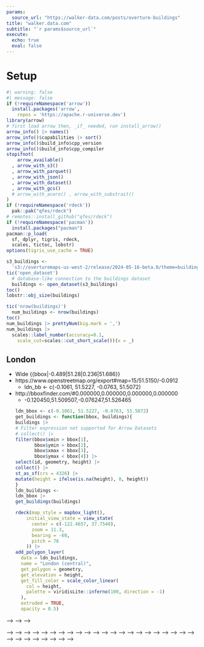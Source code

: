 ```yaml
---
params:
  source_url: "https://walker-data.com/posts/overture-buildings"
title: "walker.data.com"
subtitle: "`r params$source_url`"
execute: 
  echo: true
  eval: false
---
```

# Setup
```r
#| warning: false
#| message: false
if (!requireNamespace('arrow'))     
  install.packages('arrow', 
    repos = 'https://apache.r-universe.dev')
library(arrow) 
# first load arrow then, _if_ needed, run install_arrow()
arrow_info() |> names()
arrow_info()$capabilities |> sort()
arrow_info()$build_info$cpp_version
arrow_info()$build_info$cpp_compiler
stopifnot(
    arrow_available()
  , arrow_with_s3()
  , arrow_with_parquet()
  , arrow_with_json()
  , arrow_with_dataset()
  , arrow_with_gcs()
  # arrow_with_acero() , arrow_with_substrait()
)
if (!requireNamespace('rdeck')) 
  pak::pak("qfes/rdeck")
# remotes::install_github("qfes/rdeck")
if (!requireNamespace('pacman')) 
  install.packages("pacman")
pacman::p_load(
  sf, dplyr, tigris, rdeck,
  scales, tictoc, lobstr)
options(tigris_use_cache = TRUE)
```
```r
s3_buildings <- 
  's3://overturemaps-us-west-2/release/2024-05-16-beta.0/theme=buildings?region=us-west-2'
tic('open_dataset')
  # database-like connection to the buildings dataset
  buildings <- open_dataset(s3_buildings)
toc()
lobstr::obj_size(buildings)
```
```r
tic('nrow(buildings)')
  num_buildings <- nrow(buildings) 
toc()
num_buildings |> prettyNum(big.mark = ',')
num_buildings |> 
  scales::label_number(accuracy=0.1, 
    scale_cut=scales::cut_short_scale())(x = _)
```
## London
+ Wide {{bbox|-0.489|51.28|0.236|51.686}}
+ https://www.openstreetmap.org/export#map=15/51.5150/-0.0912
  + ldn_bb <- c(-0.1061, 51.5227, -0.0763, 51.5072)
+ http://bboxfinder.com/#0.000000,0.000000,0.000000,0.000000
  + -0.120450,51.509507,-0.076247,51.526465
```r
ldn_bbox <- c(-0.1061, 51.5227, -0.0763, 51.5072)
get_buildings <- function(bbox, buildings){
  buildings |>
  # Filter expression not supported for Arrow Datasets
  # collect() |> 
  filter(bbox$xmin > bbox[1],
         bbox$ymin > bbox[2],
         bbox$xmax < bbox[3],
         bbox$ymax < bbox[4]) |>
  select(id, geometry, height) |> 
  collect() |>
  st_as_sf(crs = 4326) |> 
  mutate(height = ifelse(is.na(height), 8, height))
}
ldn_buildings <- 
  ldn_bbox |> 
  get_buildings(buildings)
```
```r
rdeck(map_style = mapbox_light(), 
      initial_view_state = view_state(
        center = c(-122.4657, 37.7548),
        zoom = 11.3,
        bearing = -60,
        pitch = 76
      )) |> 
  add_polygon_layer(
    data = ldn_buildings, 
    name = "London (central)",
    get_polygon = geometry, 
    get_elevation = height, 
    get_fill_color = scale_color_linear(
      col = height,
      palette = viridisLite::inferno(100, direction = -1)
    ),
    extruded = TRUE, 
    opacity = 0.5)
```


<!-- ## SF -->
<!-- ```{r counties} -->
<!-- #| warning: true -->
<!-- #| message: false -->
<!-- sf_bbox <- counties(state = "CA", cb = TRUE, resolution = "20m") |>  -->
<!--   filter(NAME == "San Francisco") |>  -->
<!--   st_bbox() |>  -->
<!--   as.vector() -->
<!-- sf_buildings <-  -->
<!--   sf_bbox |>  -->
<!--   get_buildings(buildings) -->
<!-- sf_buildings_old <- buildings |> -->
<!--   filter(bbox$xmin > sf_bbox[1], -->
<!--          bbox$ymin > sf_bbox[2], -->
<!--          bbox$xmax < sf_bbox[3], -->
<!--          bbox$ymax < sf_bbox[4]) |> -->
<!--   select(id, geometry, height) |>  -->
<!--   collect() |> -->
<!--   st_as_sf(crs = 4326) |>  -->
<!--   mutate(height = ifelse(is.na(height), 8, height)) -->
<!-- sf_buildings |> identical(sf_buildings_old) -->
<!-- ``` -->
<!-- ```{r rdeck SF} -->
<!-- rdeck(map_style = mapbox_light(),  -->
<!--       initial_view_state = view_state( -->
<!--         center = c(-122.4657, 37.7548), -->
<!--         zoom = 11.3, -->
<!--         bearing = -60, -->
<!--         pitch = 76 -->
<!--       )) |>  -->
<!--   add_polygon_layer( -->
<!--     data = sf_buildings,  -->
<!--     name = "San Francisco", -->
<!--     get_polygon = geometry,  -->
<!--     get_elevation = height,  -->
<!--     get_fill_color = scale_color_linear( -->
<!--       col = height, -->
<!--       palette = viridisLite::inferno(100, direction = -1) -->
<!--     ), -->
<!--     extruded = TRUE,  -->
<!--     opacity = 0.5) -->
<!-- ``` -->
<!-- <!-- ## sydney --> -->
<!-- <!-- ```{r sydney_bbox} --> -->
<!-- <!-- sydney_bbox <- c(150.787520, -34.088237, 151.422667, -33.643521) --> -->

<!-- <!-- sydney_buildings <- buildings |> --> -->
<!-- <!--   filter(bbox$xmin > sydney_bbox[1], --> -->
<!-- <!--          bbox$ymin > sydney_bbox[2], --> -->
<!-- <!--          bbox$xmax < sydney_bbox[3], --> -->
<!-- <!--          bbox$ymax < sydney_bbox[4]) |> --> -->
<!-- <!--   select(id, geometry, height) |>  --> -->
<!-- <!--   collect() |> --> -->
<!-- <!--   st_as_sf(crs = 4326) |>  --> -->
<!-- <!--   mutate(height = ifelse(is.na(height), 4, height)) --> -->
<!-- <!-- ``` --> -->
<!-- <!-- ```{r rdeck sydney} --> -->
<!-- <!-- rdeck(map_style = mapbox_light(),  --> -->
<!-- <!--       initial_view_state = view_state( --> -->
<!-- <!--         center = c(151.186855, -33.871729), --> -->
<!-- <!--         zoom = 12, --> -->
<!-- <!--         bearing = -32.8, --> -->
<!-- <!--         pitch = 81 --> -->
<!-- <!--       )) |>  --> -->
<!-- <!--   add_polygon_layer( --> -->
<!-- <!--     data = sydney_buildings,  --> -->
<!-- <!--     name = "Sydney", --> -->
<!-- <!--     get_polygon = geometry,  --> -->
<!-- <!--     get_elevation = height,  --> -->
<!-- <!--     get_fill_color = scale_color_linear( --> -->
<!-- <!--       col = height, --> -->
<!-- <!--       palette = viridisLite::mako(100, direction = -1) --> -->
<!-- <!--     ), --> -->
<!-- <!--     extruded = TRUE,  --> -->
<!-- <!--     opacity = 0.5) --> -->
<!-- <!-- ``` --> -->


